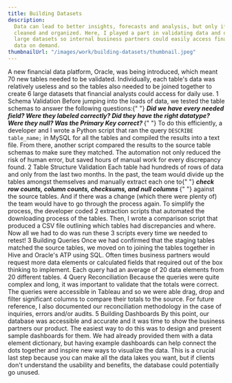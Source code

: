 ```yaml
---
title: Building Datasets
description:
  Data can lead to better insights, forecasts and analysis, but only if it's
  cleaned and organized. Here, I played a part in validating data and querying
  large datasets so internal business partners could easily access financial
  data on demand.
thumbnailUrl: "/images/work/building-datasets/thumbnail.jpeg"
---
```


<VStack spacing={6} justify="flex-start" align="flex-start">
	<Text textStyle="paragraph">
		A new financial data platform, Oracle, was being introduced, which meant 70
		new tables needed to be validated. Individually, each table's data was
		relatively useless and so the tables also needed to be joined together to
		create 6 large datasets that financial analysts could access for daily use.
	</Text>
	<Accordion defaultIndex={[0]} allowMultiple w="full">
		<AccordionItem>
			<AccordionButton
				py={4}
				outline="none !important"
				boxShadow="none !important"
			>
				<Flex textAlign="left" flex="1" fontSize={{ base: "xl", sm: "2xl" }}>
					<Text
						as="h3"
						flexShrink={0}
						flexGrow={0}
						flexBasis={{ base: "15px", md: "40px" }}
						color="gray.500"
						fontWeight="medium"
						textAlign="right"
					>
						1
					</Text>
					<Text as="h3" ml={4}>
						Schema Validation
					</Text>
				</Flex>
				<AccordionIcon />
			</AccordionButton>
			<AccordionPanel pb={4} px={{ base: "22px", sm: "47px", md: "72px" }}>
				<Text textStyle="paragraph">
					Before jumping into the loads of data, we tested the table schemas to
					answer the following questions:{" "}
					<strong>
						<em>
							Did we have every needed field? Were they labeled correctly? Did
							they have the right datatype? Were they null? Was the Primary Key
							correct?
						</em>
					</strong>{" "}
					To do this efficiently, a developer and I wrote a Python script that
					ran the query <Code>DESCRIBE table_name;</Code> in MySQL for all the
					tables and compiled the results into a text file. From there, another
					script compared the results to the source table schemas to make sure
					they matched. The automation not only reduced the risk of human error,
					but saved hours of manual work for every discrepancy found.
				</Text>
			</AccordionPanel>
		</AccordionItem>
		<AccordionItem>
			<AccordionButton
				py={4}
				outline="none !important"
				boxShadow="none !important"
			>
				<Flex textAlign="left" flex="1" fontSize={{ base: "xl", sm: "2xl" }}>
					<Text
						as="h3"
						flexShrink={0}
						flexGrow={0}
						flexBasis={{ base: "15px", md: "40px" }}
						color="gray.500"
						fontWeight="medium"
						textAlign="right"
					>
						2
					</Text>
					<Text as="h3" ml={4}>
						Table Structure Validation
					</Text>
				</Flex>
				<AccordionIcon />
			</AccordionButton>
			<AccordionPanel pb={4} px={{ base: "22px", sm: "47px", md: "72px" }}>
				<Text textStyle="paragraph">
					Each table had hundreds of rows of data and only from the last two
					months. In the past, the team would divide up the tables amongst
					themselves and manually extract each one to{" "}
					<strong>
						<em>
							check row counts, column counts, checksums, and null columns
						</em>
					</strong>{" "}
					against the source tables. And if there was a change (which there were
					plenty of) the team would have to go through the process again. To
					simplify the process, the developer coded 2 extraction scripts that
					automated the downloading process of the tables. Then, I wrote a
					comparison script that produced a CSV file outlining which tables had
					discrepancies and where. Now all we had to do was run these 3 scripts
					every time we needed to retest!
				</Text>
			</AccordionPanel>
		</AccordionItem>
		<AccordionItem>
			<AccordionButton
				py={4}
				outline="none !important"
				boxShadow="none !important"
			>
				<Flex textAlign="left" flex="1" fontSize={{ base: "xl", sm: "2xl" }}>
					<Text
						as="h3"
						flexShrink={0}
						flexGrow={0}
						flexBasis={{ base: "15px", md: "40px" }}
						color="gray.500"
						fontWeight="medium"
						textAlign="right"
					>
						3
					</Text>
					<Text as="h3" ml={4}>
						Building Queries
					</Text>
				</Flex>
				<AccordionIcon />
			</AccordionButton>
			<AccordionPanel pb={4} px={{ base: "22px", sm: "47px", md: "72px" }}>
				<Text textStyle="paragraph">
					Once we had confirmed that the staging tables matched the source
					tables, we moved on to joining the tables together in Hive and
					Oracle's ATP using SQL. Often times business partners would request
					more data elements or calculated fields that required out of the box
					thinking to implement. Each query had an average of 20 data elements
					from 20 different tables.
				</Text>
			</AccordionPanel>
		</AccordionItem>
		<AccordionItem>
			<AccordionButton
				py={4}
				outline="none !important"
				boxShadow="none !important"
			>
				<Flex textAlign="left" flex="1" fontSize={{ base: "xl", sm: "2xl" }}>
					<Text
						as="h3"
						flexShrink={0}
						flexGrow={0}
						flexBasis={{ base: "15px", md: "40px" }}
						color="gray.500"
						fontWeight="medium"
						textAlign="right"
					>
						4
					</Text>
					<Text as="h3" ml={4}>
						Query Reconciliation
					</Text>
				</Flex>
				<AccordionIcon />
			</AccordionButton>
			<AccordionPanel pb={4} px={{ base: "22px", sm: "47px", md: "72px" }}>
				<Text textStyle="paragraph">
					Because the queries were quite complex and long, it was important to
					validate that the totals were correct. The queries were accessible in
					Tableau and so we were able drag, drop and filter significant columns
					to compare their totals to the source. For future reference, I also
					documented our reconciliation methodology in the case of inquiries,
					errors and/or audits.
				</Text>
			</AccordionPanel>
		</AccordionItem>
		<AccordionItem>
			<AccordionButton
				py={4}
				outline="none !important"
				boxShadow="none !important"
			>
				<Flex textAlign="left" flex="1" fontSize={{ base: "xl", sm: "2xl" }}>
					<Text
						as="h3"
						flexShrink={0}
						flexGrow={0}
						flexBasis={{ base: "15px", md: "40px" }}
						color="gray.500"
						fontWeight="medium"
						textAlign="right"
					>
						5
					</Text>
					<Text as="h3" ml={4}>
						Building Dashboards
					</Text>
				</Flex>
				<AccordionIcon />
			</AccordionButton>
			<AccordionPanel pb={4} px={{ base: "22px", sm: "47px", md: "72px" }}>
				<Text textStyle="paragraph">
					By this point, our database was accessible and accurate and it was
					time to show the business partners our product. The easiest way to do
					this was to design and present sample dashboards for them. We had
					already provided them with a data element dictionary, but having
					example dashboards can help connect the dots together and inspire new
					ways to visualize the data. This is a crucial last step because you
					can make all the data lakes you want, but if clients don't understand
					the usability and benefits, the database could potentially go unused.
				</Text>
			</AccordionPanel>
		</AccordionItem>
	</Accordion>
	<Flex w="full" justify="center" align="center" textAlign="center">
		<Box w="400px">
			<NextImage
				src="/images/work/building-datasets/comic.jpg"
				width={236}
				height={232}
				alt="Building Datasets."
			/>
		</Box>
	</Flex>
</VStack>
